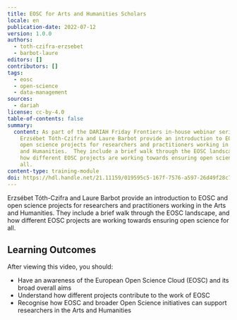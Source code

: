 ```yaml
---
title: EOSC for Arts and Humanities Scholars
locale: en
publication-date: 2022-07-12
version: 1.0.0
authors:
  - toth-czifra-erzsebet
  - barbot-laure
editors: []
contributors: []
tags:
  - eosc
  - open-science
  - data-management
sources:
  - dariah
license: cc-by-4.0
table-of-contents: false
summary:
  content: As part of the DARIAH Friday Frontiers in-house webinar series,
    Erzsébet Tóth-Czifra and Laure Barbot provide an introduction to EOSC and
    open science projects for researchers and practitioners working in the Arts
    and Humanities.  They include a brief walk through the EOSC landscape, and
    how different EOSC projects are working towards ensuring open science for
    all.
content-type: training-module
doi: https://hdl.handle.net/21.11159/019595c5-167f-7576-a597-26d49f28c729
---
```

Erzsébet Tóth-Czifra and Laure Barbot provide an introduction to EOSC and open science projects for researchers and practitioners working in the Arts and Humanities. They include a brief walk through the EOSC landscape, and how different EOSC projects are working towards ensuring open science for all.

## Learning Outcomes

After viewing this video, you should:

* Have an awareness of the European Open Science Cloud (EOSC) and its broad overall aims
* Understand how different projects contribute to the work of EOSC
* Recognise how EOSC and broader Open Science initiatives can support researchers in the Arts and Humanities

<VideoCard provider="youtube" id="tXpmrOtoPoA" title="EOSC for Arts and Humanities Scholars" image="/assets/content/assets/en/resources/hosted/eosc-for-arts-and-humanities-scholars/thumbnail-eosc-for-ahss.png" subtitle="Click here to view" />
